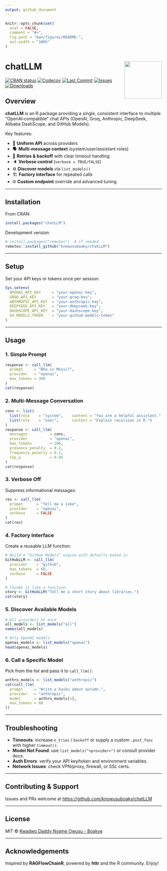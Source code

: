 ---
output: github_document
---

<!-- README.md is generated from README.Rmd. Please edit that file -->

```{r setup, include = FALSE}
knitr::opts_chunk$set(
  eval = FALSE,
  comment = "#>",
  fig.path = "man/figures/README-",
  out.width = "100%"
)
```

# chatLLM <a href="https://knowusuboaky.github.io/chatLLM/"><img src="man/figures/openlogo.png" align="right" height="120" /></a>

<!-- badges: start -->

[![CRAN status](https://www.r-pkg.org/badges/version/chatLLM)](https://cran.r-project.org/package=chatLLM)
[![Codecov](https://codecov.io/gh/knowusuboaky/chatLLM/branch/main/graph/badge.svg)](https://app.codecov.io/gh/knowusuboaky/chatLLM?branch=main)
[![Last Commit](https://img.shields.io/github/last-commit/knowusuboaky/chatLLM.svg)](https://github.com/knowusuboaky/chatLLM/commits/main)
[![Issues](https://img.shields.io/github/issues/knowusuboaky/chatLLM.svg)](https://github.com/knowusuboaky/chatLLM/issues)
[![Downloads](https://cranlogs.r-pkg.org/badges/grand-total/chatLLM?color=orange)](https://cranlogs.r-pkg.org/badges/grand-total/chatLLM)

<!-- badges: end -->

## Overview

**chatLLM** is an R package providing a single, consistent interface to multiple “OpenAI‑compatible” chat APIs (OpenAI, Groq, Anthropic, DeepSeek, Alibaba DashScope, and GitHub Models).

Key features:

* 🔄 **Uniform API** across providers
* 🗣 **Multi‑message context** (system/user/assistant roles)
* 🔁 **Retries & backoff** with clear timeout handling
* 🔈 **Verbose control** (`verbose = TRUE/FALSE`)
* ⚙️ **Discover models** via `list_models()`
* 🏗 **Factory interface** for repeated calls
* 🌐 **Custom endpoint** override and advanced tuning

---

## Installation

From CRAN:

```r
install.packages("chatLLM")
```

Development version:

```r
# install.packages("remotes")  # if needed
remotes::install_github("knowusuboaky/chatLLM")
```

---

## Setup

Set your API keys or tokens once per session:

```r
Sys.setenv(
  OPENAI_API_KEY     = "your-openai-key",
  GROQ_API_KEY       = "your-groq-key",
  ANTHROPIC_API_KEY  = "your-anthropic-key",
  DEEPSEEK_API_KEY   = "your-deepseek-key",
  DASHSCOPE_API_KEY  = "your-dashscope-key",
  GH_MODELS_TOKEN    = "your-github-models-token"
)
```

---

## Usage

### 1. Simple Prompt

```r
response <- call_llm(
  prompt     = "Who is Messi?",
  provider   = "openai",
  max_tokens = 300
)
cat(response)
```

### 2. Multi‑Message Conversation

```r
conv <- list(
  list(role    = "system",    content = "You are a helpful assistant."),
  list(role    = "user",      content = "Explain recursion in R.")
)
response <- call_llm(
  messages          = conv,
  provider          = "openai",
  max_tokens        = 200,
  presence_penalty  = 0.2,
  frequency_penalty = 0.1,
  top_p             = 0.95
)
cat(response)
```

### 3. Verbose Off

Suppress informational messages:

```r
res <- call_llm(
  prompt      = "Tell me a joke",
  provider    = "openai",
  verbose     = FALSE
)
cat(res)
```

### 4. Factory Interface

Create a reusable LLM function:

```r
# Build a “GitHub Models” engine with defaults baked in
GitHubLLM <- call_llm(
  provider    = "github",
  max_tokens  = 60,
  verbose     = FALSE
)

# Invoke it like a function:
story <- GitHubLLM("Tell me a short story about libraries.")
cat(story)

```

### 5. Discover Available Models

```r
# All providers at once
all_models <- list_models("all")
names(all_models)

# Only OpenAI models
openai_models <- list_models("openai")
head(openai_models)
```

### 6. Call a Specific Model

Pick from the list and pass it to `call_llm()`:

```r
anthro_models <- list_models("anthropic")
cat(call_llm(
  prompt     = "Write a haiku about autumn.",
  provider   = "anthropic",
  model      = anthro_models[1],
  max_tokens = 60
))
```
---

## Troubleshooting

* **Timeouts**: increase `n_tries` / `backoff` or supply a custom `.post_func` with higher `timeout()`.
* **Model Not Found**: use `list_models("<provider>")` or consult provider docs.
* **Auth Errors**: verify your API key/token and environment variables.
* **Network Issues**: check VPN/proxy, firewall, or SSL certs.

---

## Contributing & Support

Issues and PRs welcome at
[https://github.com/knowusuboaky/chatLLM](https://github.com/knowusuboaky/chatLLM)

---

## License

MIT © [Kwadwo Daddy Nyame Owusu - Boakye](mailto:kwadwo.owusuboakye@outlook.com)

---

## Acknowledgements

Inspired by **RAGFlowChainR**, powered by **httr** and the R community. Enjoy!
